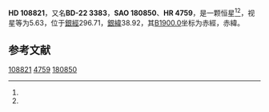 {{Starbox begin
| name = HD 108821
}}
{{Starbox observe
| epoch = [[J2000.0|J2000.0]]
| constell = {{星座名待查}}<ref name=SIMBAD>{{cite web
 | url=http://simbad.u-strasbg.fr/simbad/sim-id?Ident=HR+4759
 | title=Pulsating variable Star
 | publisher=Centre de Données astronomiques de Strasbourg
 | work=SIMBAD
 | accessdate=2012-07-13
 | archive-date=2016-03-18
 | archive-url=https://web.archive.org/web/20160318154635/http://simbad.u-strasbg.fr/simbad/sim-id?Ident=HR+4759
 | dead-url=no
 }}</ref><ref name=DATA>{{cite web
 | url=http://vizier.u-strasbg.fr/viz-bin/VizieR-5?-out.add=.&-source=5050&-corr=PK=HR&-out.max=9999&HR=4759
 | title=VizieR Detailed Page
 | accessdate=2012-07-13
 | archive-date=2016-03-05
 | archive-url=https://web.archive.org/web/20160305064138/http://vizier.u-strasbg.fr/viz-bin/VizieR-5?-out.add=.&-source=5050&-corr=PK=HR&-out.max=9999&HR=4759
 | dead-url=no
 }}</ref>
| 星官 = 
| ra = {{RA|12|30|17.5}}<ref name=SIMBAD /><ref name=DATA />
| dec = {{DEC|-23|41|48}}<ref name=SIMBAD /><ref name=DATA />
| appmag_v = 5.63<ref name=SIMBAD /><ref name=DATA />
}}
{{Starbox character
| class = M0III<ref name=SIMBAD /><ref name=DATA />
| b-v = 1.67<ref name=SIMBAD /><ref name=DATA />
| u-b = 2.03<ref name=SIMBAD /><ref name=DATA />
| r-i = <ref name=SIMBAD /><ref name=DATA />
| variable = 
}}
{{Starbox astrometry
| radial_v = 2.03
| prop_mo_ra = -11
| parallax = 
| p_error = 
}}
{{Starbox catalog
| names =BD-22 3383，[[SAO星表|SAO]] 180850，[[HD星表|HD]] 108821，[[HR星表|HR]] 4759}}
{{Starbox reference |Simbad=HR+4759}}
{{Starbox end}}

'''HD 108821'''，又名'''BD-22 3383'''，'''SAO 180850'''、'''HR 4759'''，是一颗恒星<ref name=SIMBAD /><ref name=DATA />，视星等为5.63，位于[[銀道座標系|銀經]]296.71，[[銀道座標系|銀緯]]38.92，其[[B1900.0|B1900.0]]坐标为赤經{{RA|12|25|3.3}}，赤緯{{DEC|-23|38.92|37}}。

== 参考文献 ==
{{reflist}}

{{star-stub}}

[[Category:HD和HDE天體|108821]]
[[Category:HR天體|4759]]
[[Category:SAO天體|180850]]